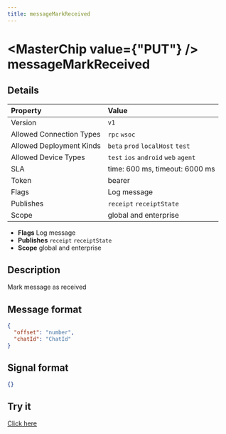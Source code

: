 ```yaml
---
title: messageMarkReceived
---
```



# <MasterChip value={"PUT"} /> messageMarkReceived

## Details

| Property | Value | 
| :--- | :--- | 
| Version | `v1` |
| Allowed Connection Types | `rpc` `wsoc`  |
| Allowed Deployment Kinds | `beta` `prod` `localHost` `test`  |
| Allowed Device Types | `test` `ios` `android` `web` `agent`  |
| SLA | time: 600 ms, timeout: 6000 ms |
| Token | bearer |
| Flags | Log message |
| Publishes | `receipt` `receiptState`  |
| Scope | global and enterprise |


- **Flags** Log message
- **Publishes** `receipt` `receiptState` 
- **Scope** global and enterprise


## Description

Mark message as received

## Message format

```json
{
  "offset": "number",
  "chatId": "ChatId"
}
```

## Signal format

```json
{}
```

## Try it

[Click here](https://web.neome.ai/api?path=home_main_messageMarkReceived)

